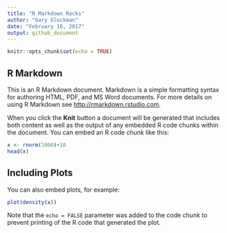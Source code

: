 ```yaml
---
title: "R Markdown Rocks"
author: "Gary Gluckman"
date: "February 16, 2017"
output: github_document
---
```


```r
knitr::opts_chunk$set(echo = TRUE)
```

## R Markdown

This is an R Markdown document. Markdown is a simple formatting syntax for authoring HTML, PDF, and MS Word documents. For more details on using R Markdown see <http://rmarkdown.rstudio.com>.

When you click the **Knit** button a document will be generated that includes both content as well as the output of any embedded R code chunks within the document. You can embed an R code chunk like this:

```r
x <- rnorm(1000)+10
head(x)

```

## Including Plots

You can also embed plots, for example:

```r
plot(density(x))
```

Note that the `echo = FALSE` parameter was added to the code chunk to prevent printing of the R code that generated the plot.
